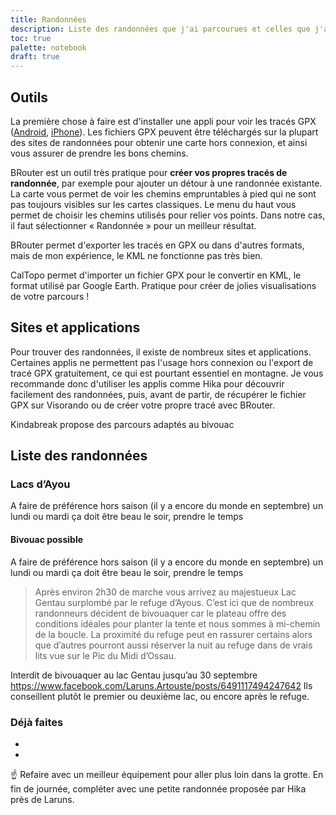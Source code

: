 ```yaml
---
title: Randonnées
description: Liste des randonnées que j'ai parcourues et celles que j'ai dans mon collimateur.
toc: true
palette: notebook
draft: true
---
```


## Outils

La première chose à faire est d'installer une appli pour voir les tracés GPX ([Android](https://play.google.com/store/apps/details?id=com.vecturagames.android.app.gpxviewer&hl=fr), [iPhone](https://apps.apple.com/ch/app/gpx-viewer-2/id6444086445?l=fr)). Les fichiers GPX peuvent être téléchargés sur la plupart des sites de randonnées pour obtenir une carte hors connexion, et ainsi vous assurer de prendre les bons chemins.

<OpenGraph url="https://brouter.de/brouter-web" />

BRouter est un outil très pratique pour **créer vos propres tracés de randonnée**, par exemple pour ajouter un détour à une randonnée existante. La carte vous permet de voir les chemins empruntables à pied qui ne sont pas toujours visibles sur les cartes classiques. Le menu du haut vous permet de choisir les chemins utilisés pour relier vos points. Dans notre cas, il faut sélectionner « Randonnée » pour un meilleur résultat.

BRouter permet d'exporter les tracés en GPX ou dans d'autres formats, mais de mon expérience, le KML ne fonctionne pas très bien.

<OpenGraph url="https://caltopo.com/map.html" />

CalTopo permet d'importer un fichier GPX pour le convertir en KML, le format utilisé par Google Earth. Pratique pour créer de jolies visualisations de votre parcours !

## Sites et applications

Pour trouver des randonnées, il existe de nombreux sites et applications. Certaines applis ne permettent pas l'usage hors connexion ou l'export de tracé GPX gratuitement, ce qui est pourtant essentiel en montagne. Je vous recommande donc d'utiliser les applis comme Hika pour découvrir facilement des randonnées, puis, avant de partir, de récupérer le fichier GPX sur Visorando ou de créer votre propre tracé avec BRouter.

<OpenGraph url="https://visorando.com/" big />

<OpenGraph url="https://www.hika.app/fr" big />

<OpenGraph url="https://www.prairy.fr/" big />

<OpenGraph url="https://kindabreak.com/" big />

Kindabreak propose des parcours adaptés au bivouac

## Liste des randonnées

### Lacs d’Ayou

A faire de préférence hors saison (il y a encore du monde en septembre) un lundi ou mardi ça doit être beau le soir, prendre le temps

#### Bivouac possible

<OpenGraph url="https://kindabreak.com/randonnees-lacs-ayous/" />

A faire de préférence hors saison (il y a encore du monde en septembre) un lundi ou mardi ça doit être beau le soir, prendre le temps

> Après environ 2h30 de marche vous arrivez au majestueux Lac Gentau surplombé par le refuge d’Ayous. C’est ici que de nombreux randonneurs décident de bivouaquer car le plateau offre des conditions idéales pour planter la tente et nous sommes à mi-chemin de la boucle. La proximité du refuge peut en rassurer certains alors que d’autres pourront aussi réserver la nuit au refuge dans de vrais lits vue sur le Pic du Midi d’Ossau.

Interdit de bivouaquer au lac Gentau jusqu’au 30 septembre https://www.facebook.com/Laruns.Artouste/posts/6491117494247642 Ils conseillent plutôt le premier ou deuxième lac, ou encore après le refuge.

### Déjà faites

- <BlogRef slug="randonnees/7-villages-vallee-d-aspe" titleOnly />
- <BlogRef slug="2023/grottes-des-eaux-chaudes-laruns" titleOnly />

☝️ Refaire avec un meilleur équipement pour aller plus loin dans la grotte. En fin de journée, compléter avec une petite randonnée proposée par Hika près de Laruns.
